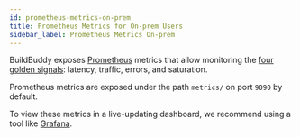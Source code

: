 ```yaml
---
id: prometheus-metrics-on-prem
title: Prometheus Metrics for On-prem Users
sidebar_label: Prometheus Metrics On-prem
---
```



BuildBuddy exposes [Prometheus](https://prometheus.io) metrics that allow monitoring the
[four golden signals](https://landing.google.com/sre/sre-book/chapters/monitoring-distributed-systems/):
latency, traffic, errors, and saturation.

Prometheus metrics are exposed under the path `metrics/` on port `9090` by default.

To view these metrics in a live-updating dashboard, we recommend using a tool
like [Grafana](https://grafana.com).

<Metrics />
